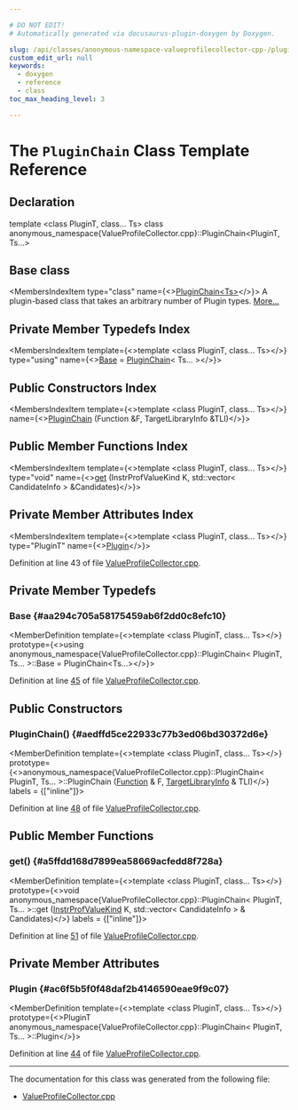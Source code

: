 ```yaml
---

# DO NOT EDIT!
# Automatically generated via docusaurus-plugin-doxygen by Doxygen.

slug: /api/classes/anonymous-namespace-valueprofilecollector-cpp-/pluginchain-a00262fafcee8c00598711b6a3e56679
custom_edit_url: null
keywords:
  - doxygen
  - reference
  - class
toc_max_heading_level: 3

---
```





# The `PluginChain` Class Template Reference

<DoxygenPage pluginConfig={pluginConfig}>



## Declaration

<CodeBlock>template &lt;class PluginT, class... Ts&gt;
class anonymous_namespace{ValueProfileCollector.cpp}::PluginChain&lt;PluginT, Ts...&gt;</CodeBlock>

## Base class

<MembersIndex>

<MembersIndexItem
  type="class"
  name={<><a href="/docs/api/classes/anonymous-namespace-valueprofilecollector-cpp-/pluginchain">PluginChain&lt;Ts&gt;</a></>}>
A plugin-based class that takes an arbitrary number of Plugin types. <a href="/docs/api/classes/anonymous-namespace-valueprofilecollector-cpp-/pluginchain/#details">More...</a>
</MembersIndexItem>

</MembersIndex>

## Private Member Typedefs Index

<MembersIndex>

<MembersIndexItem
  template={<>template &lt;class PluginT, class... Ts&gt;</>}
  type="using"
  name={<><a href="#aa294c705a58175459ab6f2dd0c8efc10">Base</a> = <a href="/docs/api/classes/anonymous-namespace-valueprofilecollector-cpp-/pluginchain">PluginChain</a>&lt; Ts... &gt;</>}>
</MembersIndexItem>

</MembersIndex>

## Public Constructors Index

<MembersIndex>

<MembersIndexItem
  template={<>template &lt;class PluginT, class... Ts&gt;</>}
  name={<><a href="#aedffd5ce22933c77b3ed06bd30372d6e">PluginChain</a> (Function &amp;F, TargetLibraryInfo &amp;TLI)</>}>
</MembersIndexItem>

</MembersIndex>

## Public Member Functions Index

<MembersIndex>

<MembersIndexItem
  template={<>template &lt;class PluginT, class... Ts&gt;</>}
  type="void"
  name={<><a href="#a5ffdd168d7899ea58669acfedd8f728a">get</a> (InstrProfValueKind K, std::vector&lt; CandidateInfo &gt; &amp;Candidates)</>}>
</MembersIndexItem>

</MembersIndex>

## Private Member Attributes Index

<MembersIndex>

<MembersIndexItem
  template={<>template &lt;class PluginT, class... Ts&gt;</>}
  type="PluginT"
  name={<><a href="#ac6f5b5f0f48daf2b4146590eae9f9c07">Plugin</a></>}>
</MembersIndexItem>

</MembersIndex>


Definition at line 43 of file <a href="/docs/api/files/lib/lib/transforms/lib/transforms/instrumentation/valueprofilecollector-cpp">ValueProfileCollector.cpp</a>.

<SectionDefinition>

## Private Member Typedefs

### Base {#aa294c705a58175459ab6f2dd0c8efc10}

<MemberDefinition
  template={<>template &lt;class PluginT, class... Ts&gt;</>}
  prototype={<>using anonymous&#95;namespace&#123;ValueProfileCollector.cpp&#125;::PluginChain&lt; PluginT, Ts... &gt;::Base =  PluginChain&lt;Ts...&gt;</>}>

Definition at line <a href="/docs/api/files/lib/lib/transforms/lib/transforms/instrumentation/valueprofilecollector-cpp/#l00045">45</a> of file <a href="/docs/api/files/lib/lib/transforms/lib/transforms/instrumentation/valueprofilecollector-cpp">ValueProfileCollector.cpp</a>.
</MemberDefinition>

</SectionDefinition>

<SectionDefinition>

## Public Constructors

### PluginChain() {#aedffd5ce22933c77b3ed06bd30372d6e}

<MemberDefinition
  template={<>template &lt;class PluginT, class... Ts&gt;</>}
  prototype={<>anonymous&#95;namespace&#123;ValueProfileCollector.cpp&#125;::PluginChain&lt; PluginT, Ts... &gt;::PluginChain (<a href="/docs/api/classes/llvm/function">Function</a> &amp; F, <a href="/docs/api/classes/llvm/targetlibraryinfo">TargetLibraryInfo</a> &amp; TLI)</>}
  labels = {["inline"]}>

Definition at line <a href="/docs/api/files/lib/lib/transforms/lib/transforms/instrumentation/valueprofilecollector-cpp/#l00048">48</a> of file <a href="/docs/api/files/lib/lib/transforms/lib/transforms/instrumentation/valueprofilecollector-cpp">ValueProfileCollector.cpp</a>.
</MemberDefinition>

</SectionDefinition>

<SectionDefinition>

## Public Member Functions

### get() {#a5ffdd168d7899ea58669acfedd8f728a}

<MemberDefinition
  template={<>template &lt;class PluginT, class... Ts&gt;</>}
  prototype={<>void anonymous&#95;namespace&#123;ValueProfileCollector.cpp&#125;::PluginChain&lt; PluginT, Ts... &gt;::get (<a href="/docs/api/namespaces/llvm/#aa3a544a0d0dd4971f6c79d9869a1ffee">InstrProfValueKind</a> K, std::vector&lt; CandidateInfo &gt; &amp; Candidates)</>}
  labels = {["inline"]}>

Definition at line <a href="/docs/api/files/lib/lib/transforms/lib/transforms/instrumentation/valueprofilecollector-cpp/#l00051">51</a> of file <a href="/docs/api/files/lib/lib/transforms/lib/transforms/instrumentation/valueprofilecollector-cpp">ValueProfileCollector.cpp</a>.
</MemberDefinition>

</SectionDefinition>

<SectionDefinition>

## Private Member Attributes

### Plugin {#ac6f5b5f0f48daf2b4146590eae9f9c07}

<MemberDefinition
  template={<>template &lt;class PluginT, class... Ts&gt;</>}
  prototype={<>PluginT anonymous&#95;namespace&#123;ValueProfileCollector.cpp&#125;::PluginChain&lt; PluginT, Ts... &gt;::Plugin</>}>

Definition at line <a href="/docs/api/files/lib/lib/transforms/lib/transforms/instrumentation/valueprofilecollector-cpp/#l00044">44</a> of file <a href="/docs/api/files/lib/lib/transforms/lib/transforms/instrumentation/valueprofilecollector-cpp">ValueProfileCollector.cpp</a>.
</MemberDefinition>

</SectionDefinition>

<hr/>

The documentation for this class was generated from the following file:

<ul>
<li><a href="/docs/api/files/lib/lib/transforms/lib/transforms/instrumentation/valueprofilecollector-cpp">ValueProfileCollector.cpp</a></li>
</ul>

</DoxygenPage>
